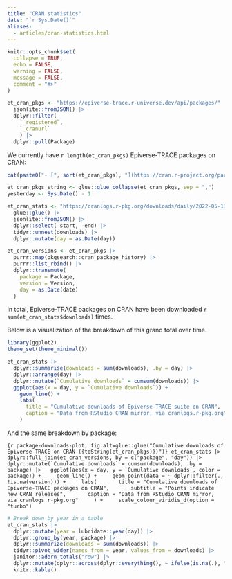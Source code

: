 ```yaml
---
title: "CRAN statistics"
date: "`r Sys.Date()`"
aliases:
  - articles/cran-statistics.html
---
```


```r
knitr::opts_chunk$set(
  collapse = TRUE,
  echo = FALSE,
  warning = FALSE,
  message = FALSE,
  comment = "#>"
)
```

```r
et_cran_pkgs <- "https://epiverse-trace.r-universe.dev/api/packages/" |>
  jsonlite::fromJSON() |>
  dplyr::filter(
    `_registered`,
    `_cranurl`
    ) |>
  dplyr::pull(Package)
```

We currently have `r length(et_cran_pkgs)` Epiverse-TRACE packages on CRAN:

```r
cat(paste0("- [", sort(et_cran_pkgs), "](https://cran.r-project.org/package=", et_cran_pkgs, ")"), sep = "\n")
```

```r
et_cran_pkgs_string <- glue::glue_collapse(et_cran_pkgs, sep = ",")
yesterday <- Sys.Date() - 1
```

```r
et_cran_stats <- "https://cranlogs.r-pkg.org/downloads/daily/2022-05-13:{yesterday}/{et_cran_pkgs_string}" |>
  glue::glue() |>
  jsonlite::fromJSON() |>
  dplyr::select(-start, -end) |>
  tidyr::unnest(downloads) |>
  dplyr::mutate(day = as.Date(day))
```

```r
et_cran_versions <- et_cran_pkgs |>
  purrr::map(pkgsearch::cran_package_history) |>
  purrr::list_rbind() |>
  dplyr::transmute(
    package = Package,
    version = Version,
    day = as.Date(date)
  )
```

In total, Epiverse-TRACE packages on CRAN have been downloaded `r sum(et_cran_stats$downloads)` times.

Below is a visualization of the breakdown of this grand total over time.

```r
library(ggplot2)
theme_set(theme_minimal())

et_cran_stats |>
  dplyr::summarise(downloads = sum(downloads), .by = day) |>
  dplyr::arrange(day) |>
  dplyr::mutate(`Cumulative downloads` = cumsum(downloads)) |>
  ggplot(aes(x = day, y = `Cumulative downloads`)) +
    geom_line() +
    labs(
      title = "Cumulative downloads of Epiverse-TRACE suite on CRAN",
      caption = "Data from RStudio CRAN mirror, via cranlogs.r-pkg.org"
    )
```

And the same breakdown by package:

```{r package-downloads-plot, fig.alt=glue::glue("Cumulative downloads of Epiverse-TRACE on CRAN ({toString(et_cran_pkgs)})")}
et_cran_stats |>
  dplyr::full_join(et_cran_versions, by = c("package", "day")) |>
  dplyr::mutate(`Cumulative downloads` = cumsum(downloads), .by = package) |>
  ggplot(aes(x = day, y = `Cumulative downloads`, color = package)) +
    geom_line() +
    geom_point(data = ~ dplyr::filter(., !is.na(version))) +
    labs(
      title = "Cumulative downloads of Epiverse-TRACE packages on CRAN",
      subtitle = "Points indicate new CRAN releases",
      caption = "Data from RStudio CRAN mirror, via cranlogs.r-pkg.org"
    ) +
    scale_colour_viridis_d(option = "turbo")
```

```r
# Break down by year in a table
et_cran_stats |>
  dplyr::mutate(year = lubridate::year(day)) |>
  dplyr::group_by(year, package) |>
  dplyr::summarize(downloads = sum(downloads)) |>
  tidyr::pivot_wider(names_from = year, values_from = downloads) |>
  janitor::adorn_totals("row") |>
  dplyr::mutate(dplyr::across(dplyr::everything(), ~ ifelse(is.na(.), "", .))) |>
  knitr::kable()
```

